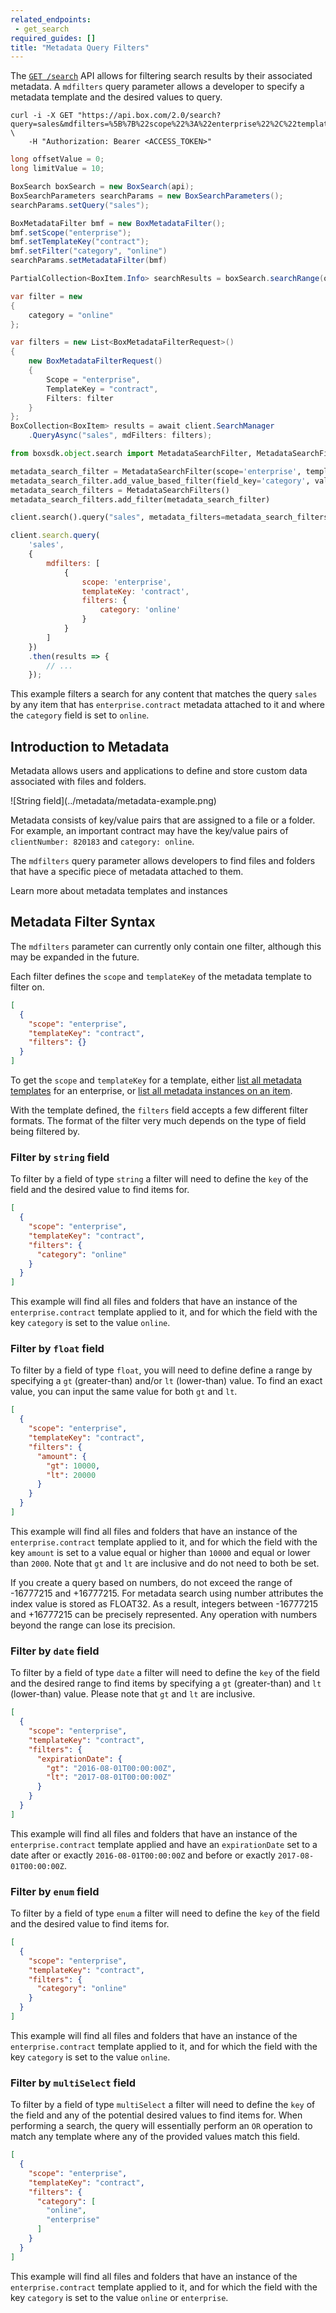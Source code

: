 ```yaml
---
related_endpoints:
 - get_search
required_guides: []
title: "Metadata Query Filters"
---
```

The [`GET /search`][search_api] API allows for filtering search results by their
associated metadata. A `mdfilters` query parameter allows a developer to specify
a metadata template and the desired values to query.

<Tabs>
 <Tab title='cURL'>

```curl
curl -i -X GET "https://api.box.com/2.0/search?query=sales&mdfilters=%5B%7B%22scope%22%3A%22enterprise%22%2C%22templateKey%22%3A%22contract%22%2C%22filters%22%3A%7B%22category%22%3A%22online%22%7D%7D%5D" \
    -H "Authorization: Bearer <ACCESS_TOKEN>"
```

 </Tab>
 <Tab title='Java'>

```java
long offsetValue = 0;
long limitValue = 10;

BoxSearch boxSearch = new BoxSearch(api);
BoxSearchParameters searchParams = new BoxSearchParameters();
searchParams.setQuery("sales");

BoxMetadataFilter bmf = new BoxMetadataFilter();
bmf.setScope("enterprise");
bmf.setTemplateKey("contract");
bmf.setFilter("category", "online")
searchParams.setMetadataFilter(bmf)

PartialCollection<BoxItem.Info> searchResults = boxSearch.searchRange(offsetValue, limitValue, searchParams);
```

 </Tab>
 <Tab title='.NET'>

```csharp
var filter = new
{
    category = "online"
};

var filters = new List<BoxMetadataFilterRequest>()
{
    new BoxMetadataFilterRequest()
    {
        Scope = "enterprise",
        TemplateKey = "contract",
        Filters: filter
    }
};
BoxCollection<BoxItem> results = await client.SearchManager
    .QueryAsync("sales", mdFilters: filters);
```

 </Tab>
 <Tab title='Python'>

```python
from boxsdk.object.search import MetadataSearchFilter, MetadataSearchFilters

metadata_search_filter = MetadataSearchFilter(scope='enterprise', template_key='contract')
metadata_search_filter.add_value_based_filter(field_key='category', value='online')
metadata_search_filters = MetadataSearchFilters()
metadata_search_filters.add_filter(metadata_search_filter)

client.search().query("sales", metadata_filters=metadata_search_filters)
```

 </Tab>
 <Tab title='Node'>

```js
client.search.query(
    'sales',
    {
        mdfilters: [
            {
                scope: 'enterprise',
                templateKey: 'contract',
                filters: {
                    category: 'online'
                }
            }
        ]
    })
    .then(results => {
        // ...
    });
```

 </Tab>
</Tabs>

<Message info>

This example filters a search for any content that matches the query `sales`
by any item that has `enterprise.contract` metadata attached to it and where
the `category` field is set to `online`.

</Message>

## Introduction to Metadata

Metadata allows users and applications to define and store custom data
associated with files and folders.

<ImageFrame border center>
  ![String field](../metadata/metadata-example.png)

</ImageFrame>

Metadata consists of key/value pairs that are assigned to a file or a folder.
For example, an important contract may have the key/value pairs of
`clientNumber: 820183` and `category: online`.

The `mdfilters` query parameter allows developers to find files and folders that
have a specific piece of metadata attached to them.

<CTA to='g://metadata'>Learn more about metadata templates and instances</CTA>

## Metadata Filter Syntax

The `mdfilters` parameter can currently only contain one filter, although this
may be expanded in the future.

Each filter defines the `scope` and `templateKey` of the metadata template to
filter on.

```json
[
  {
    "scope": "enterprise",
    "templateKey": "contract",
    "filters": {}
  }
]
```

<Message>

  To get the `scope` and `templateKey` for a template, either
  [list all metadata templates][g_list_templates] for an enterprise, or
  [list all metadata instances on an item][g_list_instances_item].

</Message>

With the template defined, the `filters` field accepts a few different filter
formats. The format of the filter very much depends on the type of field being
filtered by.

### Filter by `string` field

To filter by a field of type `string` a filter will need to define the `key` of
the field and the desired value to find items for.

```json
[
  {
    "scope": "enterprise",
    "templateKey": "contract",
    "filters": {
      "category": "online"
    }
  }
]
```

<Message info>

This example will find all files and folders that have an instance of the
`enterprise.contract` template applied to it, and for which the field with the
key `category` is set to the value `online`.

</Message>

### Filter by `float` field

To filter by a field of type `float`, you will need to define define a range by
specifying a `gt` (greater-than) and/or `lt` (lower-than) value. To find an
exact value, you can input the same value for both `gt` and `lt`.

```json
[
  {
    "scope": "enterprise",
    "templateKey": "contract",
    "filters": {
      "amount": {
        "gt": 10000,
        "lt": 20000
      }
    }
  }
]
```

This example will find all files and folders that have an instance of the
`enterprise.contract` template applied to it, and for which the field with the
key `amount` is set to a value equal or higher than `10000` and equal or lower
than `2000`. Note that `gt` and `lt` are inclusive and do not need to
both be set.

<Message info>

If you create a query based on numbers, do not
exceed the range of -16777215 and +16777215.
For metadata search using number attributes
the index value is stored as FLOAT32. As a result,
integers between -16777215 and +16777215 can be precisely represented.
Any operation with numbers beyond the range can lose its precision.

</Message>

### Filter by `date` field

To filter by a field of type `date` a filter will need to define the `key` of
the field and the desired range to find items by specifying a `gt`
(greater-than) and `lt` (lower-than) value. Please note that `gt` and `lt` are
inclusive.

```json
[
  {
    "scope": "enterprise",
    "templateKey": "contract",
    "filters": {
      "expirationDate": {
        "gt": "2016-08-01T00:00:00Z",
        "lt": "2017-08-01T00:00:00Z"
      }
    }
  }
]
```

<Message info>

This example will find all files and folders that have an instance of the
`enterprise.contract` template applied and have an `expirationDate` set to
a date after or exactly `2016-08-01T00:00:00Z`
and before or exactly `2017-08-01T00:00:00Z`.

</Message>

### Filter by `enum` field

To filter by a field of type `enum` a filter will need to define the `key` of
the field and the desired value to find items for.

```json
[
  {
    "scope": "enterprise",
    "templateKey": "contract",
    "filters": {
      "category": "online"
    }
  }
]
```

<Message info>

This example will find all files and folders that have an instance of the
`enterprise.contract` template applied to it, and for which the field with the
key `category` is set to the value `online`.

</Message>

### Filter by `multiSelect` field

To filter by a field of type `multiSelect` a filter will need to define the
`key` of the field and any of the potential desired values to find items for.
When performing a search, the query will essentially perform an `OR` operation
to match any template where any of the provided values match this field.

```json
[
  {
    "scope": "enterprise",
    "templateKey": "contract",
    "filters": {
      "category": [
        "online",
        "enterprise"
      ]
    }
  }
]
```

<Message info>

This example will find all files and folders that have an instance of the
`enterprise.contract` template applied to it, and for which the field with the
key `category` is set to the value `online` or `enterprise`.

</Message>

[search_api]: e://get_search
[g_list_templates]: g://metadata/templates/list
[g_list_instances_item]: g://metadata/instances/list
